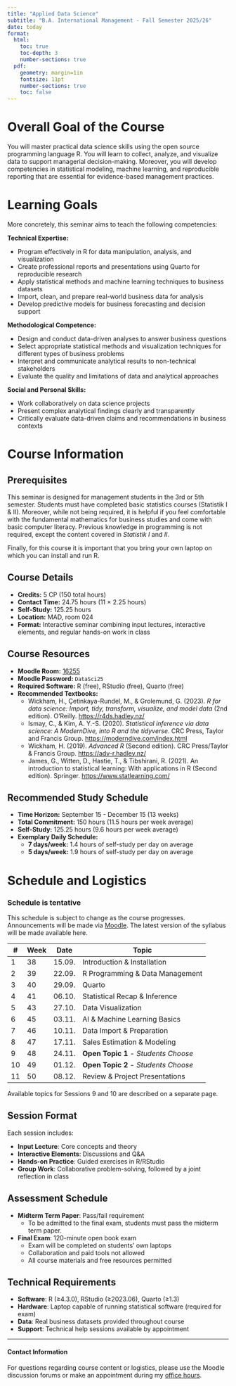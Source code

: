 ```yaml
---
title: "Applied Data Science"
subtitle: "B.A. International Management - Fall Semester 2025/26"
date: today
format:
  html:
    toc: true
    toc-depth: 3
    number-sections: true
  pdf:
    geometry: margin=1in
    fontsize: 11pt
    number-sections: true
    toc: false
---
```



# Overall Goal of the Course

You will master practical data science skills using the open source programming language R. You will learn to collect, analyze, and visualize data to support managerial decision-making. Moreover, you will develop competencies in statistical modeling, machine learning, and reproducible reporting that are essential for evidence-based management practices.

# Learning Goals

More concretely, this seminar aims to teach the following competencies:

**Technical Expertise:**

- Program effectively in R for data manipulation, analysis, and visualization
- Create professional reports and presentations using Quarto for reproducible research
- Apply statistical methods and machine learning techniques to business datasets
- Import, clean, and prepare real-world business data for analysis
- Develop predictive models for business forecasting and decision support

**Methodological Competence:**

- Design and conduct data-driven analyses to answer business questions
- Select appropriate statistical methods and visualization techniques for different types of business problems
- Interpret and communicate analytical results to non-technical stakeholders
- Evaluate the quality and limitations of data and analytical approaches

**Social and Personal Skills:**

- Work collaboratively on data science projects
- Present complex analytical findings clearly and transparently
- Critically evaluate data-driven claims and recommendations in business contexts

# Course Information

## Prerequisites

This seminar is designed for management students in the 3rd or 5th semester. Students must have completed basic statistics courses (Statistik I & II). Moreover, while not being required, it is helpful if you feel comfortable with the fundamental mathematics for business studies and come with basic computer literacy. Previous knowledge in programming is not required, except the content covered in *Statistik I* and *II*.

Finally, for this course it is important that you bring your own laptop on which you can install and run R.

## Course Details

- **Credits:** 5 CP (150 total hours)
- **Contact Time:** 24.75 hours (11 × 2.25 hours)
- **Self-Study:** 125.25 hours
- **Location:** MAD, room 024
- **Format:** Interactive seminar combining input lectures, interactive elements, and regular hands-on work in class

## Course Resources

- **Moodle Room:** [16255](https://elearning.uni-flensburg.de/moodle/course/view.php?id=16255)
- **Moodle Password:** `DataSci25`
- **Required Software:** R (free), RStudio (free), Quarto (free)
- **Recommended Textbooks:**
  - Wickham, H., Çetinkaya-Rundel, M., & Grolemund, G. (2023). *R for data science: Import, tidy, transform, visualize, and model data* (2nd edition). O'Reilly. [https://r4ds.hadley.nz/](https://r4ds.hadley.nz/)
  - Ismay, C., & Kim, A. Y.-S. (2020). *Statistical inference via data science: A ModernDive, into R and the tidyverse*. CRC Press, Taylor and Francis Group. [https://moderndive.com/index.html](https://moderndive.com/index.html)
  - Wickham, H. (2019). *Advanced R* (Second edition). CRC Press/Taylor & Francis Group. [https://adv-r.hadley.nz/](https://adv-r.hadley.nz/)
  - James, G., Witten, D., Hastie, T., & Tibshirani, R. (2021). An introduction to statistical learning: With applications in R (Second edition). Springer.  [https://www.statlearning.com/](https://www.statlearning.com/) 


## Recommended Study Schedule

- **Time Horizon:** September 15 - December 15 (13 weeks)
- **Total Commitment:** 150 hours (11.5 hours per week average)
- **Self-Study:** 125.25 hours (9.6 hours per week average)
- **Exemplary Daily Schedule:** 
  - **7 days/week:** 1.4 hours of self-study per day on average
  - **5 days/week:** 1.9 hours of self-study per day on average



# Schedule and Logistics


::: {.callout-caution}
### Schedule is tentative
This schedule is subject to change as the course progresses. Announcements will be made via [Moodle](https://elearning.uni-flensburg.de/moodle/course/view.php?id=16255). The latest version of the syllabus will be made available here.
:::


| # | Week | Date | Topic |
|---|------|------|-------|
| 1 | 38 | 15.09. | Introduction & Installation |
| 2 | 39 | 22.09. | R Programming & Data Management |
| 3 | 40 | 29.09. | Quarto |
| 4 | 41 | 06.10. | Statistical Recap & Inference |
| 5 | 43 | 27.10. | Data Visualization |
| 6 | 45 | 03.11. | AI & Machine Learning Basics |
| 7 | 46 | 10.11. | Data Import & Preparation |
| 8 | 47 | 17.11. | Sales Estimation & Modeling |
| 9 | 48 | 24.11. | **Open Topic 1** - *Students Choose* |
| 10 | 49 | 01.12. | **Open Topic 2** - *Students Choose* |
| 11 | 50 | 08.12. | Review & Project Presentations |

Available topics for Sessions 9 and 10 are described on a separate page.


## Session Format

Each session includes:

- **Input Lecture**: Core concepts and theory
- **Interactive Elements**: Discussions and Q&A
- **Hands-on Practice**: Guided exercises in R/RStudio
- **Group Work**: Collaborative problem-solving, followed by a joint reflection in class


## Assessment Schedule

- **Midterm Term Paper**: Pass/fail requirement
  - To be admitted to the final exam, students must pass the midterm term paper.
- **Final Exam**: 120-minute open book exam 
  - Exam will be completed on students' own laptops
  - Collaboration and paid tools not allowed
  - All course materials and free resources permitted


## Technical Requirements

- **Software**: R (≥4.3.0), RStudio (≥2023.06), Quarto (≥1.3)
- **Hardware**: Laptop capable of running statistical software (required for exam)
- **Data**: Real business datasets provided throughout course
- **Support**: Technical help sessions available by appointment

---




::: {.callout-note}
#### Contact Information
For questions regarding course content or logistics, please use the Moodle discussion forums or make an appointment during my [office hours](https://fantastical.app/claudiusgraebner-radkowitsch/consultation-hours).
:::

